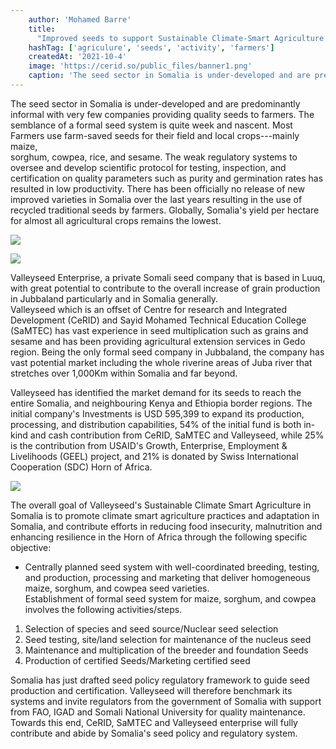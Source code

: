 ```yaml
---
    author: 'Mohamed Barre'
    title:
      "Improved seeds to support Sustainable Climate-Smart Agriculture in Somalia"
    hashTag: ['agriculure', 'seeds', 'activity', 'farmers']
    createdAt: '2021-10-4'
    image: 'https://cerid.so/public_files/banner1.png'
    caption: 'The seed sector in Somalia is under-developed and are predominantly informal with very few companies providing quality seeds to farmers...'
---
```


The seed sector in Somalia is under-developed and are predominantly informal with very few companies providing quality seeds to farmers. The semblance of a formal seed system is quite week and nascent. Most Farmers use farm-saved seeds for their field and local crops---mainly maize,\
sorghum, cowpea, rice, and sesame. The weak regulatory systems to oversee and develop scientific protocol for testing, inspection, and certification on quality parameters such as purity and germination rates has resulted in low productivity. There has been officially no release of new improved varieties in Somalia over the last years resulting in the use of recycled traditional seeds by farmers. Globally, Somalia's yield per hectare for almost all agricultural crops remains the lowest.

![](https://cerid.so/public_files/figure1.png)

![](https://cerid.so/public_files/figure2.png)

Valleyseed Enterprise, a private Somali seed company that is based in Luuq, with great potential to contribute to the overall increase of grain production in Jubbaland particularly and in Somalia generally.\
Valleyseed which is an offset of Centre for research and Integrated Development (CeRID) and Sayid Mohamed Technical Education College (SaMTEC) has vast experience in seed multiplication such as grains and sesame and has been providing agricultural extension services in Gedo region. Being the only formal seed company in Jubbaland, the company has vast potential market including the whole riverine areas of Juba river that stretches over 1,000Km within Somalia and far beyond.

Valleyseed has identified the market demand for its seeds to reach the entire Somalia, and neighbouring Kenya and Ethiopia border regions. The initial company's Investments is USD 595,399 to expand its production, processing, and distribution capabilities, 54% of the initial fund is both in-kind and cash contribution from CeRID, SaMTEC and Valleyseed, while 25% is the contribution from USAID's Growth, Enterprise, Employment & Livelihoods (GEEL) project, and 21% is donated by Swiss International Cooperation (SDC) Horn of Africa.

![](https://cerid.so/public_files/figure3.png)

The overall goal of Valleyseed's Sustainable Climate Smart Agriculture in Somalia is to promote climate smart agriculture practices and adaptation in Somalia, and contribute efforts in reducing food insecurity, malnutrition and enhancing resilience in the Horn of Africa through the following specific objective:

- Centrally planned seed system with well-coordinated breeding, testing, and production, processing and marketing that deliver homogeneous maize, sorghum, and cowpea seed varieties.\
  Establishment of formal seed system for maize, sorghum, and cowpea involves the following activities/steps.

1.  Selection of species and seed source/Nuclear seed selection
2.  Seed testing, site/land selection for maintenance of the nucleus seed
3.  Maintenance and multiplication of the breeder and foundation Seeds
4.  Production of certified Seeds/Marketing certified seed

Somalia has just drafted seed policy regulatory framework to guide seed production and certification. Valleyseed will therefore benchmark its systems and invite regulators from the government of Somalia with support from FAO, IGAD and Somali National University for quality maintenance. Towards this end, CeRID, SaMTEC and Valleyseed enterprise will fully contribute and abide by Somalia's seed policy and regulatory system.
